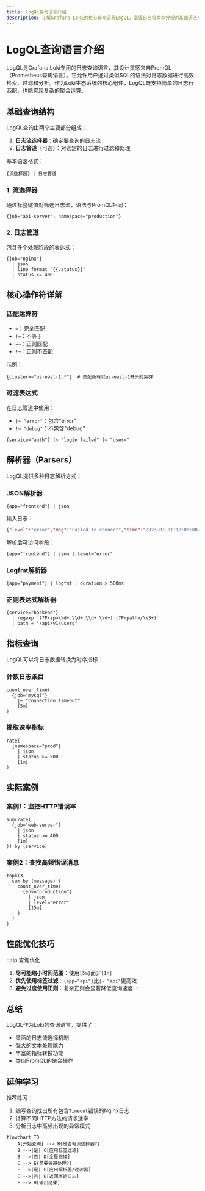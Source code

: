 ```yaml
---
title: LogQL查询语言介绍
description: 了解Grafana Loki的核心查询语言LogQL，掌握日志检索与分析的基础语法与实践技巧
---
```


# LogQL查询语言介绍

LogQL是Grafana Loki专用的日志查询语言，其设计灵感来自PromQL（Prometheus查询语言）。它允许用户通过类似SQL的语法对日志数据进行高效检索、过滤和分析。作为Loki生态系统的核心组件，LogQL既支持简单的日志行匹配，也能实现复杂的聚合运算。

## 基础查询结构

LogQL查询由两个主要部分组成：
1. **日志流选择器**：确定要查询的日志流
2. **日志管道**（可选）：对选定的日志进行过滤和处理

基本语法格式：
```logql
{流选择器} | 日志管道
```

### 1. 流选择器
通过标签键值对筛选日志流，语法与PromQL相同：

```logql
{job="api-server", namespace="production"}
```

### 2. 日志管道
包含多个处理阶段的表达式：

```logql
{job="nginx"} 
  | json 
  | line_format "{{.status}}" 
  | status >= 400
```

## 核心操作符详解

### 匹配运算符
- `=`：完全匹配
- `!=`：不等于
- `=~`：正则匹配
- `!~`：正则不匹配

示例：
```logql
{cluster=~"us-east-1.*"}  # 匹配所有以us-east-1开头的集群
```

### 过滤表达式
在日志管道中使用：
- `|~ "error"`：包含"error"
- `!~ "debug"`：不包含"debug"

```logql
{service="auth"} |~ "login failed" |~ "user="
```

## 解析器（Parsers）

LogQL提供多种日志解析方式：

### JSON解析器
```logql
{app="frontend"} | json
```

输入日志：
```json
{"level":"error","msg":"Failed to connect","time":"2023-01-01T12:00:00Z"}
```

解析后可访问字段：
```logql
{app="frontend"} | json | level="error"
```

### Logfmt解析器
```logql
{app="payment"} | logfmt | duration > 500ms
```

### 正则表达式解析器
```logql
{service="backend"} 
  | regexp `(?P<ip>\\d+.\\d+.\\d+.\\d+) (?P<path>/\\S+)` 
  | path = "/api/v1/users"
```

## 指标查询

LogQL可以将日志数据转换为时序指标：

### 计数日志条目
```logql
count_over_time(
  {job="mysql"}
    |~ "connection timeout"
    [5m]
)
```

### 提取速率指标
```logql
rate(
  {namespace="prod"}
    | json
    | status >= 500
    [1m]
)
```

## 实际案例

### 案例1：监控HTTP错误率
```logql
sum(rate(
  {job="web-server"}
    | json
    | status >= 400
    [1m]
)) by (service)
```

### 案例2：查找高频错误消息
```logql
topk(3,
  sum by (message) (
    count_over_time(
      {env="production"}
        | json
        | level="error"
        [15m]
    )
  )
)
```

## 性能优化技巧

:::tip 查询优化
1. **尽可能缩小时间范围**：使用`[5m]`而非`[1h]`
2. **优先使用标签过滤**：`{app="api"}`比`|~ "api"`更高效
3. **避免过度使用正则**：复杂正则会显著降低查询速度
:::

## 总结

LogQL作为Loki的查询语言，提供了：
- 灵活的日志流选择机制
- 强大的文本处理能力
- 丰富的指标转换功能
- 类似PromQL的聚合操作

## 延伸学习

推荐练习：
1. 编写查询找出所有包含`Timeout`错误的Nginx日志
2. 计算不同HTTP方法的请求速率
3. 分析日志中高频出现的异常模式

```mermaid
flowchart TD
    A[开始查询] --> B{是否有流选择器?}
    B -->|是| C[应用标签过滤]
    B -->|否| D[全量扫描]
    C --> E{需要管道处理?}
    E -->|是| F[应用解析器/过滤器]
    E -->|否| G[返回原始日志]
    F --> H[输出结果]